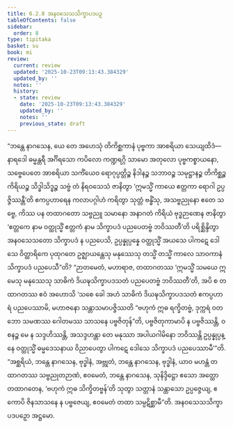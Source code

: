 ```yaml
---
title: 6.2.8 အနဝသေသသိက္ခာပဒပဉှ
tableOfContents: false
sidebar:
  order: 8
type: tipitaka
basket: su
book: mi
review:
  current: review
  updated: '2025-10-23T09:13:43.384329'
  updated_by: ''
  notes: ''
  history:
  - state: review
    date: '2025-10-23T09:13:43.384329'
    updated_by: ''
    notes: ''
    previous_state: draft
---
```



<ReviewStatus review={frontmatter.review} showDetails={true} />

<HypothesisAnnotation frontmatter={frontmatter} />

<DynamicBreadcrumb />

<Division number="187" book="mi" e="ch" v="28">

<Paragraph number="1198" book="mi">
“ဘန္တေ နာဂသေန, ယေ တေ အဟေသုံ တိကိစ္ဆကာနံ ပုဗ္ဗကာ အာစရိယာ သေယျထိဒံ—  နာရဒေါ ဓမ္မန္တရီ အင်္ဂိရသော ကပိလော ကဏ္ဍရဂ္ဂိ သာမော အတုလော ပုဗ္ဗကစ္စာယနော, သဗ္ဗေပေတေ အာစရိယာ သကိံယေဝ ရောဂုပ္ပတ္တိဉ္စ နိဒါနဉ္စ သဘာဝဉ္စ သမုဋ္ဌာနဉ္စ တိကိစ္ဆဉ္စ ကိရိယဉ္စ သိဒ္ဓါသိဒ္ဓဉ္စ သဗ္ဗံ တံ နိရဝသေသံ ဇာနိတွာ ‘ဣမသ္မိံ ကာယေ ဧတ္တကာ ရောဂါ ဥပ္ပဇ္ဇိဿန္တီ’တိ ဧကပ္ပဟာရေန ကလာပဂ္ဂါဟံ ကရိတွာ သုတ္တံ ဗန္ဓိံသု, အသဗ္ဗညုနော ဧတေ သဗ္ဗေ, ကိဿ ပန တထာဂတော သဗ္ဗညူ သမာနော အနာဂတံ ကိရိယံ ဗုဒ္ဓဉာဏေန ဇာနိတွာ ‘ဧတ္တကေ နာမ ဝတ္ထုသ္မိံ ဧတ္တကံ နာမ သိက္ခာပဒံ ပညပေတဗ္ဗံ ဘဝိဿတီ’တိ ပရိစ္ဆိန္ဒိတွာ အနဝသေသတော သိက္ခာပဒံ န ပညပေသိ, ဥပ္ပန္နုပ္ပန္နေ ဝတ္ထုသ္မိံ အယသေ ပါကဋေ ဒေါသေ ဝိတ္ထာရိကေ ပုထုဂတေ ဥဇ္ဈာယန္တေသု မနုဿေသု တသ္မိံ တသ္မိံ ကာလေ သာဝကာနံ သိက္ခာပဒံ ပညပေသီ”တိ?
</Paragraph>

<Paragraph number="1199" book="mi">
“ဉာတမေတံ, မဟာရာဇ, တထာဂတဿ ‘ဣမသ္မိံ သမယေ ဣမေသု မနုဿေသု သာဓိကံ ဒိယဍ္ဎသိက္ခာပဒသတံ ပညပေတဗ္ဗံ ဘဝိဿတီ’တိ, အပိ စ တထာဂတဿ ဧဝံ အဟောသိ ‘သစေ ခေါ အဟံ သာဓိကံ ဒိယဍ္ဎသိက္ခာပဒသတံ ဧကပ္ပဟာရံ ပညပေဿာမိ, မဟာဇနော သန္တာသမာပဇ္ဇိဿတိ “ဗဟုကံ ဣဓ ရက္ခိတဗ္ဗံ, ဒုက္ကရံ ဝတ ဘော သမဏဿ ဂေါတမဿ သာသနေ ပဗ္ဗဇိတုန်”တိ, ပဗ္ဗဇိတုကာမာပိ န ပဗ္ဗဇိဿန္တိ, ဝစနဉ္စ မေ န သဒ္ဒဟိဿန္တိ, အသဒ္ဒဟန္တာ တေ မနုဿာ အပါယဂါမိနော ဘဝိဿန္တိ ဥပ္ပန္နုပ္ပန္နေ ဝတ္ထုသ္မိံ ဓမ္မဒေသနာယ ဝိညာပေတွာ ပါကဋေ ဒေါသေ သိက္ခာပဒံ ပညပေဿာမီ’”တိ.
</Paragraph>

<Paragraph number="1200" book="mi">
“အစ္ဆရိယံ, ဘန္တေ နာဂသေန, ဗုဒ္ဓါနံ, အဗ္ဘုတံ, ဘန္တေ နာဂသေန, ဗုဒ္ဓါနံ, ယာဝ မဟန္တံ တထာဂတဿ သဗ္ဗညုတဉာဏံ, ဧဝမေတံ, ဘန္တေ နာဂသေန, သုနိဒ္ဒိဋ္ဌော ဧသော အတ္ထော တထာဂတေန, ‘ဗဟုကံ ဣဓ သိက္ခိတဗ္ဗန်’တိ သုတွာ သတ္တာနံ သန္တာသော ဥပ္ပဇ္ဇေယျ, ဧကောပိ ဇိနသာသနေ န ပဗ္ဗဇေယျ, ဧဝမေတံ တထာ သမ္ပဋိစ္ဆာမီ”တိ.

</Paragraph>
</Division>

<Paragraph number="1201" type="center" book="mi">
အနဝသေသသိက္ခာပဒပဉှော အဋ္ဌမော.
</Paragraph>
